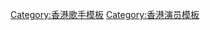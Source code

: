 {{Navbox musical artist
|name= 谢霆锋
|title = [[謝霆鋒]]
|state = {{{state|autocollapse}}}
|bodyclass = hlist
|background = solo_singer

|group1= 粤语專輯
|list1= 
* [[My Attitude]]
* [[無聲仿有聲]]
* [[Horizons (專輯)|Horizons]]
* [[末世紀的呼聲]]
* [[Believe (謝霆鋒專輯)|Believe]]
* [[零距離 (專輯)|零距離]]
* [[VIVA (謝霆鋒專輯)|VIVA]]
* [[玉蝴蝶 (專輯)|玉蝴蝶]]
* [[Me (謝霆鋒專輯)|Me]]
* [[Reborn (謝霆鋒專輯)|Reborn]]
* [[One Inch Closer]]

|group2 = 国语專輯
|list2 = 
* [[謝謝你的愛1999]]
* [[了解 (謝霆鋒專輯)|了解]]
* [[世紀預言]]
* [[Listen Up]]
* [[釋放]]
* [[最後 (專輯)|最後]]
* [[鋒味]]

|group3 = 精選專輯
|list3 = 
* [[Most Wanted]]
* Senses
* [[謝霆鋒無形的他全精選|無形的他]]
* [[黃、鋒]]
* [[毋忘我 (謝霆鋒專輯)|毋忘我]]

|group4 = 其他專輯
|list4 = 
* Most Wanted Karaoke（VCD/DVD/LD）
* Reborn Live演唱会 北京站（CD/VCD/DVD）
* 新城主力唱好霆锋弦烧音乐Live（CD/VCD/DVD）
* 新城唱好 谢霆锋x达明一派 同场异梦音乐会 Live（CD/VCD/DVD）
* Most Wanted霆锋粤语精选（DSD）
* 纯音乐世界
* 音樂世界MD精選
* Viva Live谢霆锋演唱会（CD/VCD/DVD）
* 英皇钢琴热恋系列
* 20 Twenty
* Best Selection by Nicholas Tse

|group5= 主要电视
|list5= 
* [[撻出愛火花]]
* [[小魚兒與花無缺]]
* [[咏春_(电视剧)|詠春]]
* [[大人物 (2006年电视剧)|大人物]]
* [[浣花洗劍錄 (2007年電視劇)|浣花洗劍錄]]
* [[剑侠情缘之藏剑山庄|劍俠情緣]]
* [[我在回忆里等你|下一個奇蹟]]

|group6 = 主要电影
|list6= 
* [[新古惑仔之少年激鬥篇]]
* [[特警新人類]]
* [[中華英雄 (1999年電影)|中华英雄]]
* 怪谈之魔镜
* [[半支煙]]
* [[大贏家]]
* 顺流逆流
* [[漫画风云|漫畫風雲]]
* 恋爱起义
* [[老夫子2001]]
* 我的野蛮同学
* [[2002 (電影)|2002]]
* [[戀愛行星]]
* [[玉觀音 (電影)|玉观音]]
* [[新紮師兄 (電影)|2004新紮師兄]]
* [[新警察故事]]
* [[无极 (电影)|無極]]
* [[情癲大聖]]
* [[龍虎門 (2006年電影)|龍虎門]]
* [[男兒本色 (電影)|男兒本色]]
* [[风云决]]
* [[証人 (2008年電影)|証人]]
* [[風雲II (電影)|風雲Ⅱ]]
* [[十月围城 (电影)|十月圍城]]
* [[全城热恋|全城熱戀熱辣辣]]
* [[綫人 (2010年電影)|綫人]]
* [[新少林寺 (电影)|新少林寺]]
* [[财神客栈]]
* [[逆戰 (電影)|逆戰]]
* [[消失的子彈]]
* [[救火英雄]]
* [[賭城風雲 (2014年電影)|-{zh:賭城風雲;zh-hans:赌城风云;zh-hk:賭城風雲;zh-cn:澳门风云;zh-sg:赌城风云}-]]
* [[怒火 (電影)|怒火]]
* [[曾經相愛的我們]]
* [[海關戰線]]
}}<noinclude>
[[Category:香港歌手模板]]
[[Category:香港演员模板]]
[[Category:谢霆锋|{{PAGENAME}}]]
</noinclude>